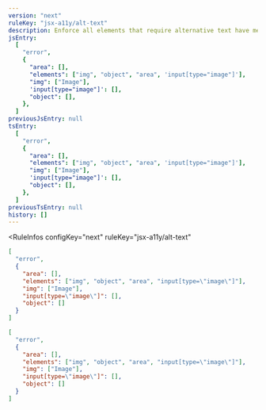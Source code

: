 ```yaml
---
version: "next"
ruleKey: "jsx-a11y/alt-text"
description: Enforce all elements that require alternative text have meaningful information to relay back to end user
jsEntry:
  [
    "error",
    {
      "area": [],
      "elements": ["img", "object", "area", 'input[type="image"]'],
      "img": ["Image"],
      'input[type="image"]': [],
      "object": [],
    },
  ]
previousJsEntry: null
tsEntry:
  [
    "error",
    {
      "area": [],
      "elements": ["img", "object", "area", 'input[type="image"]'],
      "img": ["Image"],
      'input[type="image"]': [],
      "object": [],
    },
  ]
previousTsEntry: null
history: []
---
```


<RuleInfos 
  configKey="next" 
  ruleKey="jsx-a11y/alt-text" 
>

```json
[
  "error",
  {
    "area": [],
    "elements": ["img", "object", "area", "input[type=\"image\"]"],
    "img": ["Image"],
    "input[type=\"image\"]": [],
    "object": []
  }
]
```

```json
[
  "error",
  {
    "area": [],
    "elements": ["img", "object", "area", "input[type=\"image\"]"],
    "img": ["Image"],
    "input[type=\"image\"]": [],
    "object": []
  }
]
```

</RuleInfos>
